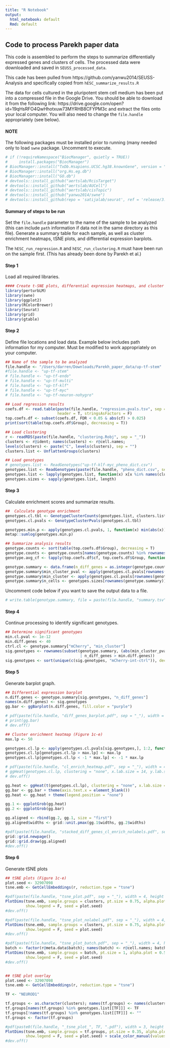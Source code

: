 ```yaml
---
title: "R Notebook"
output:
  html_notebook: default
  Rmd: default
---
```


## Code to process Parekh paper data
This code is assembled to perform the steps to summarize differentially expressed genes and clusters of cells. The processed data were downloaded and saved in `SEUSS_processed_data`.

This cade has been pulled from https://github.com/yanwu2014/SEUSS-Analysis and specifically copied from `hESC_summarize_results.R`

The data for cells cultured in the pluripotent stem cell medium has been put into a compressed file in the Google Drive. You should be able to download it from the following link: https://drive.google.com/open?id=19qHsRFO4QwHhotxuw73MYRHB8CFYPM3c and extract the files onto your local computer. You will also need to change the `file.handle` appropriately (see below).

#### NOTE
The following packages must be installed prior to running (many needed only to load `swne` package. Uncomment to execute.

```r
# if (!requireNamespace("BiocManager", quietly = TRUE))
#     install.packages("BiocManager")
# BiocManager::install("TxDb.Hsapiens.UCSC.hg38.knownGene", version = "3.8")
# BiocManager::install("org.Hs.eg.db")
# BiocManager::install("GO.db")
# devtools::install_github("aertslab/RcisTarget")
# devtools::install_github("aertslab/AUCell")
# devtools::install_github("aertslab/cisTopic")
# devtools::install_github("yanwu2014/swne")
# devtools::install_github(repo = 'satijalab/seurat', ref = 'release/3.0')
```

#### Summary of steps to be run
Set the `file.handle` parameter to the name of the sample to be analyzed (this can include `path` information if data not in the same directory as this file). Generate a summary table for each sample, as well as cluster enrichment heatmaps, tSNE plots, and differential expression barplots. 

The `hESC_run_regression.R` and `hESC_run_clustering.R` must have been run on the sample first. (This has already been done by Parekh et al.)

#### Step 1
Load all required libraries.
```r
#### Create t-SNE plots, differential expression heatmaps, and cluster enrichment heatmaps
library(perturbLM)
library(swne)
library(ggplot2)
library(RColorBrewer)
library(Seurat)
library(grid)
library(gtable)

```
 
#### Step 2
Define file locations and load data. Example below includes path information for my computer. Must be modified to work appropriately on your computer.

```r
## Name of the sample to be analyzed
file.handle <- "/Users/darren/Downloads/Parekh_paper_data/up-tf-stem"
#file.handle <- "up-tf-stem"
# file.handle <- "up-tf-endo"
# file.handle <- "up-tf-multi"
# file.handle <- "up-tf-klf"
# file.handle <- "up-tf-myc"
# file.handle <- "up-tf-neuron-nohygro"

## Load regression results
coefs.df <- read.table(paste(file.handle, "regression.pvals.tsv", sep = "_"), sep = "\t", 
                       header = T, stringsAsFactors = F)
top.coefs.df <- subset(coefs.df, FDR < 0.05 & abs(cf) > 0.025)
print(sort(table(top.coefs.df$Group), decreasing = T))

## Load clustering
r <- readRDS(paste(file.handle, "clustering.Robj", sep = "_"))
clusters <- r@ident; names(clusters) <- r@cell.names;
levels(clusters) <- paste("C", levels(clusters), sep = "")
clusters.list <- UnflattenGroups(clusters)

## Load genotypes
# genotypes.list <- ReadGenotypes("up-tf-klf-myc_pheno_dict.csv")
genotypes.list <- ReadGenotypes(paste(file.handle, "pheno_dict.csv", sep = "_"))
genotypes.list <- lapply(genotypes.list, function(x) x[x %in% names(clusters)])
genotypes.sizes <- sapply(genotypes.list, length)
```

#### Step 3
Calculate enrichment scores and summarize results.
```r
##  Calculate genotype enrichment
genotypes.cl.tbl <- GenotypeClusterCounts(genotypes.list, clusters.list)
genotypes.cl.pvals <- GenotypeClusterPvals(genotypes.cl.tbl)

genotypes.min.p <- apply(genotypes.cl.pvals, 1, function(x) min(abs(x)) * length(x))
metap::sumlog(genotypes.min.p)

## Summarize analysis results
genotype.counts <- sort(table(top.coefs.df$Group), decreasing = T)
genotype.counts <- genotype.counts[names(genotype.counts) %in% rownames(genotypes.cl.pvals)]
genotype.avg_cf <- tapply(top.coefs.df$cf, top.coefs.df$Group, function(x) mean(abs(x)))[names(genotype.counts)]

genotype.summary <- data.frame(n_diff_genes = as.integer(genotype.counts), avg_cf = genotype.avg_cf)
genotype.summary$min_cluster_pval <- apply(genotypes.cl.pvals[rownames(genotype.summary), ], 1, function(x) min(abs(x)))
genotype.summary$min_cluster <- apply(genotypes.cl.pvals[rownames(genotype.summary), ], 1, function(x) names(x[which.min(abs(x))]))
genotype.summary$n_cells <- genotypes.sizes[rownames(genotype.summary)]
```

Uncomment code below if you want to save the output data to a file.
```r
# write.table(genotype.summary, file = paste(file.handle, "summary.tsv", sep = "_"), sep = "\t")
```

#### Step 4
Continue processing to identify significant genotypes.
```r
## Determine significant genotypes
min.cl.pval <- 1e-12
min.diff.genes <- 40
ctrl.cl <- genotype.summary["mCherry", "min_cluster"]
sig.genotypes <- rownames(subset(genotype.summary, (abs(min_cluster_pval) < min.cl.pval & min_cluster != ctrl.cl) 
                                 | n_diff_genes > min.diff.genes))
sig.genotypes <- sort(unique(c(sig.genotypes, "mCherry-int-ctrl")), decreasing = T); print(sig.genotypes);
```

#### Step 5
Generate barplot graph.
```r
## Differential expression barplot
n.diff.genes <- genotype.summary[sig.genotypes, "n_diff_genes"]
names(n.diff.genes) <- sig.genotypes
gg.bar <- ggBarplot(n.diff.genes, fill.color = "purple")

# pdf(paste(file.handle, "diff_genes_barplot.pdf", sep = "_"), width = 3.5, height = 1.5)
# print(gg.bar)
# dev.off()

## Cluster enrichment heatmap (Figure 1c-e)
max.lp <- 50

genotypes.cl.lp <- apply(genotypes.cl.pvals[sig.genotypes,], 1:2, function(x) ifelse(x > 0, -log10(x), log10(-1 * x)))
genotypes.cl.lp[genotypes.cl.lp > max.lp] <- max.lp
genotypes.cl.lp[genotypes.cl.lp < -1 * max.lp] <- -1 * max.lp

# pdf(paste(file.handle, "cl_enrich_heatmap.pdf", sep = "_"), width = 4.5, height = 5)
# ggHeat(genotypes.cl.lp, clustering = "none", x.lab.size = 14, y.lab.size = 14)
# dev.off()

gg.heat <- ggHeat(t(genotypes.cl.lp), clustering = "none", x.lab.size = 14, y.lab.size = 14)
gg.bar <- gg.bar + theme(axis.text.x = element_blank())
gg.heat <- gg.heat + theme(legend.position = "none")

gg.1 <- ggplotGrob(gg.heat)
gg.2 <- ggplotGrob(gg.bar)

gg.aligned <- rbind(gg.2, gg.1, size = "first")
gg.aligned$widths <- grid::unit.pmax(gg.1$widths, gg.2$widths)

#pdf(paste(file.handle, "stacked_diff_genes_cl_enrich_nolabels.pdf", sep = "_"), width = 5.5, height = 6)
grid::grid.newpage()
grid::grid.draw(gg.aligned)
#dev.off()

```

#### Step 6
Generate tSNE plots
```r
## tSNE plots (Figure 1c-e)
plot.seed <- 32907098
tsne.emb <- GetCellEmbeddings(r, reduction.type = "tsne")

#pdf(paste(file.handle, "tsne_plot.pdf", sep = "_"), width = 4, height = 4)
PlotDims(tsne.emb, sample.groups = clusters, pt.size = 0.75, alpha.plot = 0.5, label.size = 6, do.label = T,
         show.legend = F, seed = plot.seed)
#dev.off()

#pdf(paste(file.handle, "tsne_plot_nolabel.pdf", sep = "_"), width = 4, height = 4)
PlotDims(tsne.emb, sample.groups = clusters, pt.size = 0.75, alpha.plot = 0.5, label.size = 0, do.label = F,
         show.legend = F, seed = plot.seed)
#dev.off()

#pdf(paste(file.handle, "tsne_plot_batch.pdf", sep = "_"), width = 4, height = 4)
batch <- factor(r@meta.data$batch); names(batch) <- r@cell.names; batch <- batch[rownames(tsne.emb)];
PlotDims(tsne.emb, sample.groups = batch, pt.size = 1, alpha.plot = 0.5, label.size = 8, do.label = T,
         show.legend = F, seed = plot.seed)
#dev.off()


## tSNE plot overlay
plot.seed <- 32907098
tsne.emb <- GetCellEmbeddings(r, reduction.type = "tsne")

TF <- "NEUROD1"

tf.groups <- as.character(clusters); names(tf.groups) <- names(clusters);
tf.groups[names(tf.groups) %in% genotypes.list[[TF]]] <- TF
tf.groups[!names(tf.groups) %in% genotypes.list[[TF]]] <- ""
tf.groups <- factor(tf.groups)

#pdf(paste0(file.handle, "_tsne_plot_", TF, ".pdf"), width = 3, height = 3)
PlotDims(tsne.emb, sample.groups = tf.groups, pt.size = 0.35, alpha.plot = 0.4, label.size = 0, do.label = T,
         show.legend = F, seed = plot.seed) + scale_color_manual(values = c("grey", "red")) + ggtitle(TF)
#dev.off()
```

